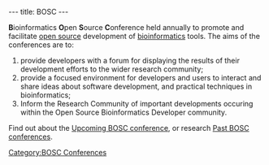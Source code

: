 ---
title: BOSC
---

'''B'''ioinformatics '''O'''pen '''S'''ource '''C'''onference held annually to promote and facilitate [[wp:open source|open source]] development of [[wp:bioinformatics|bioinformatics]] tools.  The aims of the conferences are to: 
# provide developers with a forum for displaying the results of their development efforts to the wider research community; 
# provide a focused environment for developers and users to interact and share ideas about software development, and practical techniques in bioinformatics; 
# Inform the Research Community of important developments occuring within the Open Source Bioinformatics Developer community.

Find out about the [[Upcoming BOSC conference]], or research [[Past BOSC conferences]].

[[Category:BOSC Conferences]]